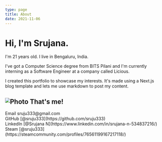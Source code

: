 ```yaml
---
type: page
title: About
date: 2021-11-06
---
```


# Hi, I'm Srujana.

I'm 21 years old. I live in Bengaluru, India.

I've got a Computer Science degree from BITS Pilani and I'm currently interning as a Software Engineer at a company called Licious. 

I created this portfolio to showcase my interests. It's made using a Next.js blog template and lets me use markdown to post my content.


<Image
  src="/images/me.jpg"
  alt="Photo"
  width={1225}
  height={925}
  priority
  className="next-image"
/>
That's me!
---

<div>
  Email sruju333@gmail.com
  <br />
  GitHub [@sruju333](https://github.com/sruju333)
  <br />
  LinkedIn [@Srujana N](https://www.linkedin.com/in/srujana-n-534837216/)
  <br />
  Steam [@sruju333](https://steamcommunity.com/profiles/76561199167217118/)
</div>
